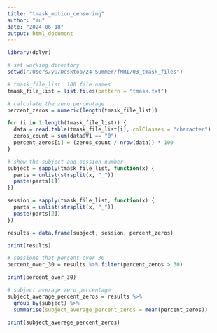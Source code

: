 ```yaml
---
title: "tmask_motion_censoring"
author: "Yu"
date: "2024-06-18"
output: html_document
---
```


```r
library(dplyr)
```

```r
# set working directory
setwd("/Users/yu/Desktop/24 Summer/fMRI/03_tmask_files")

# tmask_file_list: 100 file names
tmask_file_list = list.files(pattern = "tmask.txt")

# calculate the zero percentage
percent_zeros = numeric(length(tmask_file_list))

for (i in 1:length(tmask_file_list)) {
  data = read.table(tmask_file_list[i], colClasses = "character")
  zeros_count = sum(data$V1 == "0")
  percent_zeros[i] = (zeros_count / nrow(data)) * 100
}

# show the subject and session number
subject = sapply(tmask_file_list, function(x) {
  parts = unlist(strsplit(x, "_"))
  paste(parts[1])
})

session = sapply(tmask_file_list, function(x) {
  parts = unlist(strsplit(x, "_"))
  paste(parts[2])
})

results = data.frame(subject, session, percent_zeros)

print(results)

# sessions that percent over 30
percent_over_30 = results %>% filter(percent_zeros > 30) 

print(percent_over_30)

# subject average zero percentage
subject_average_percent_zeros = results %>% 
  group_by(subject) %>% 
  summarise(subject_average_percent_zeros = mean(percent_zeros))

print(subject_average_percent_zeros)
```

